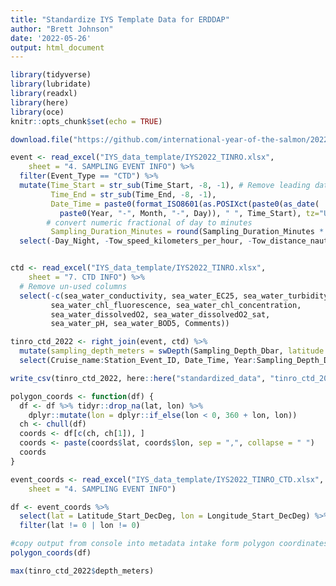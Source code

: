 ```yaml
---
title: "Standardize IYS Template Data for ERDDAP"
author: "Brett Johnson"
date: '2022-05-26'
output: html_document
---
```


```r
library(tidyverse)
library(lubridate)
library(readxl)
library(here)
library(oce)
knitr::opts_chunk$set(echo = TRUE)

download.file("https://github.com/international-year-of-the-salmon/2022-TINRO-Data-Template/blob/main/IYS2022_TINRO.xlsx?raw=true", here("IYS_data_template", "IYS2022_TINRO.xlsx"))

event <- read_excel("IYS_data_template/IYS2022_TINRO.xlsx", 
    sheet = "4. SAMPLING EVENT INFO") %>% 
  filter(Event_Type == "CTD") %>% 
  mutate(Time_Start = str_sub(Time_Start, -8, -1), # Remove leading date
         Time_End = str_sub(Time_End, -8, -1),
         Date_Time = paste0(format_ISO8601(as.POSIXct(paste0(as_date(
           paste0(Year, "-", Month, "-", Day)), " ", Time_Start), tz="UTC")), "Z"),
        # convert numeric fractional of day to minutes
         Sampling_Duration_Minutes = round(Sampling_Duration_Minutes * 1440, 0)) %>%
  select(-Day_Night, -Tow_speed_kilometers_per_hour, -Tow_distance_nautical_miles, -Swell_height_Meters, -Weather_description, -Comments) 


ctd <- read_excel("IYS_data_template/IYS2022_TINRO.xlsx", 
    sheet = "7. CTD INFO") %>% 
  # Remove un-used columns
  select(-c(sea_water_conductivity, sea_water_EC25, sea_water_turbidity,
         sea_water_chl_fluorescence, sea_water_chl_concentration,
         sea_water_dissolvedO2, sea_water_dissolvedO2_sat,
         sea_water_pH, sea_water_BOD5, Comments))

tinro_ctd_2022 <- right_join(event, ctd) %>% 
  mutate(sampling_depth_meters = swDepth(Sampling_Depth_Dbar, latitude = Latitude_Start_DecDeg)) |> 
  select(Cruise_name:Station_Event_ID, Date_Time, Year:Sampling_Depth_Dbar, sampling_depth_meters, sea_water_temperature:sea_water_sigmaT)

write_csv(tinro_ctd_2022, here::here("standardized_data", "tinro_ctd_2022.csv"))
```

```r
polygon_coords <- function(df) {
  df <- df %>% tidyr::drop_na(lat, lon) %>% 
    dplyr::mutate(lon = dplyr::if_else(lon < 0, 360 + lon, lon))
  ch <- chull(df)
  coords <- df[c(ch, ch[1]), ]
  coords <- paste(coords$lat, coords$lon, sep = ",", collapse = " ")
  coords
}

event_coords <- read_excel("IYS_data_template/IYS2022_TINRO_CTD.xlsx", 
    sheet = "4. SAMPLING EVENT INFO")

df <- event_coords %>% 
  select(lat = Latitude_Start_DecDeg, lon = Longitude_Start_DecDeg) %>% 
  filter(lat != 0 | lon != 0)

#copy output from console into metadata intake form polygon coordinates  
polygon_coords(df)

max(tinro_ctd_2022$depth_meters)
```

